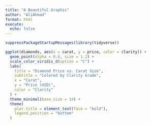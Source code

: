```yaml
---
title: "A Beautiful Graphic"
author: "AliAhmad"
format: html
execute:
  echo: false
---
```



```r
suppressPackageStartupMessages(library(tidyverse))
```


```r
ggplot(diamonds, aes(x = carat, y = price, color = clarity)) +
  geom_point(alpha = 0.6, size = 1.2) +
  scale_color_viridis_d(option = "C") +
  labs(
    title = "Diamond Price vs. Carat Size",
    subtitle = "Colored by Clarity Grade",
    x = "Carat",
    y = "Price (USD)",
    color = "Clarity"
  ) +
  theme_minimal(base_size = 14) +
  theme(
    plot.title = element_text(face = "bold"),
    legend.position = "bottom"
  )

```